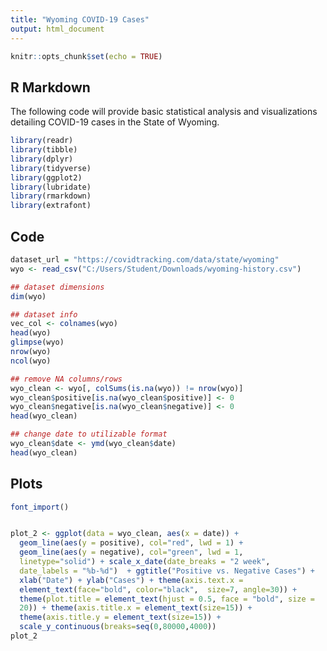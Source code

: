 ```yaml
---
title: "Wyoming COVID-19 Cases"
output: html_document
---
```


```r
knitr::opts_chunk$set(echo = TRUE)
```

## R Markdown

The following code will provide basic statistical analysis and visualizations detailing COVID-19 cases in the State of Wyoming. 

```r
library(readr)
library(tibble)
library(dplyr)
library(tidyverse)
library(ggplot2)
library(lubridate)
library(rmarkdown)
library(extrafont)
```

## Code

```r
dataset_url = "https://covidtracking.com/data/state/wyoming"
wyo <- read_csv("C:/Users/Student/Downloads/wyoming-history.csv")

## dataset dimensions
dim(wyo)

## dataset info
vec_col <- colnames(wyo)
head(wyo)
glimpse(wyo)
nrow(wyo)
ncol(wyo)

## remove NA columns/rows
wyo_clean <- wyo[, colSums(is.na(wyo)) != nrow(wyo)]
wyo_clean$positive[is.na(wyo_clean$positive)] <- 0
wyo_clean$negative[is.na(wyo_clean$negative)] <- 0
head(wyo_clean)

## change date to utilizable format
wyo_clean$date <- ymd(wyo_clean$date)
head(wyo_clean)
```

## Plots
```r
font_import()


plot_2 <- ggplot(data = wyo_clean, aes(x = date)) +
  geom_line(aes(y = positive), col="red", lwd = 1) +
  geom_line(aes(y = negative), col="green", lwd = 1,
  linetype="solid") + scale_x_date(date_breaks = "2 week",
  date_labels = "%b-%d")  + ggtitle("Positive vs. Negative Cases") + 
  xlab("Date") + ylab("Cases") + theme(axis.text.x =
  element_text(face="bold", color="black",  size=7, angle=30)) +   
  theme(plot.title = element_text(hjust = 0.5, face = "bold", size = 
  20)) + theme(axis.title.x = element_text(size=15)) +
  theme(axis.title.y = element_text(size=15)) +
  scale_y_continuous(breaks=seq(0,80000,4000))
plot_2
```


